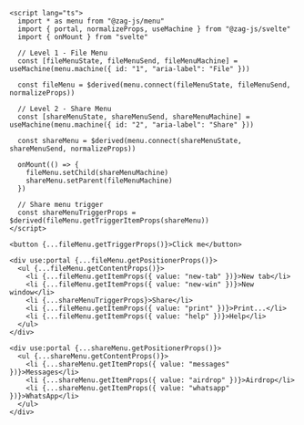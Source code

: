 ```svelte
<script lang="ts">
  import * as menu from "@zag-js/menu"
  import { portal, normalizeProps, useMachine } from "@zag-js/svelte"
  import { onMount } from "svelte"

  // Level 1 - File Menu
  const [fileMenuState, fileMenuSend, fileMenuMachine] = useMachine(menu.machine({ id: "1", "aria-label": "File" }))

  const fileMenu = $derived(menu.connect(fileMenuState, fileMenuSend, normalizeProps))

  // Level 2 - Share Menu
  const [shareMenuState, shareMenuSend, shareMenuMachine] = useMachine(menu.machine({ id: "2", "aria-label": "Share" }))

  const shareMenu = $derived(menu.connect(shareMenuState, shareMenuSend, normalizeProps))

  onMount(() => {
    fileMenu.setChild(shareMenuMachine)
    shareMenu.setParent(fileMenuMachine)
  })

  // Share menu trigger
  const shareMenuTriggerProps = $derived(fileMenu.getTriggerItemProps(shareMenu))
</script>

<button {...fileMenu.getTriggerProps()}>Click me</button>

<div use:portal {...fileMenu.getPositionerProps()}>
  <ul {...fileMenu.getContentProps()}>
    <li {...fileMenu.getItemProps({ value: "new-tab" })}>New tab</li>
    <li {...fileMenu.getItemProps({ value: "new-win" })}>New window</li>
    <li {...shareMenuTriggerProps}>Share</li>
    <li {...fileMenu.getItemProps({ value: "print" })}>Print...</li>
    <li {...fileMenu.getItemProps({ value: "help" })}>Help</li>
  </ul>
</div>

<div use:portal {...shareMenu.getPositionerProps()}>
  <ul {...shareMenu.getContentProps()}>
    <li {...shareMenu.getItemProps({ value: "messages" })}>Messages</li>
    <li {...shareMenu.getItemProps({ value: "airdrop" })}>Airdrop</li>
    <li {...shareMenu.getItemProps({ value: "whatsapp" })}>WhatsApp</li>
  </ul>
</div>
```
